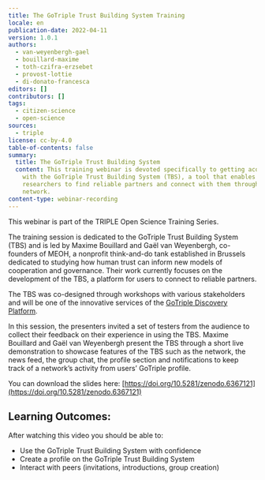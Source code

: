 ```yaml
---
title: The GoTriple Trust Building System Training
locale: en
publication-date: 2022-04-11
version: 1.0.1
authors:
  - van-weyenbergh-gael
  - bouillard-maxime
  - toth-czifra-erzsebet
  - provost-lottie
  - di-donato-francesca
editors: []
contributors: []
tags:
  - citizen-science
  - open-science
sources:
  - triple
license: cc-by-4.0
table-of-contents: false
summary:
  title: The GoTriple Trust Building System
  content: This training webinar is devoted specifically to getting acquainted
    with the GoTriple Trust Building System (TBS), a tool that enables SSH
    researchers to find reliable partners and connect with them through their
    network.
content-type: webinar-recording
---
```

This webinar is part of the TRIPLE Open Science Training Series.

The training session is dedicated to the GoTriple Trust Building System (TBS) and is led by Maxime Bouillard and Gaël van Weyenbergh, co-founders of MEOH, a nonprofit think-and-do tank established in Brussels dedicated to studying how human trust can inform new models of cooperation and governance. Their work currently focuses on the development of the TBS, a platform for users to connect to reliable partners.

The TBS was co-designed through workshops with various stakeholders and will be one of the innovative services of the [GoTriple Discovery Platform](https://www.gotriple.eu/).

In this session, the presenters invited a set of testers from the audience to collect their feedback on their experience in using the TBS. Maxime Bouillard and Gaël van Weyenbergh present the TBS through a short live demonstration to showcase features of the TBS such as the network, the news feed, the group chat, the profile section and notifications to keep track of a network’s activity from users’ GoTriple profile.

You can download the slides here: [https://doi.org/10.5281/zenodo.6367121](https://doi.org/10.5281/zenodo.6367121)

## Learning Outcomes:

After watching this video you should be able to:

* Use the GoTriple Trust Building System with confidence
* Create a profile on the GoTriple Trust Building System
* Interact with peers (invitations, introductions, group creation)

<VideoCard provider="youtube" id="Zc4t_m5MXmY" title="The GoTriple Trust Building System" subtitle="Click here to view" image="images/trust-building-system.png" />
